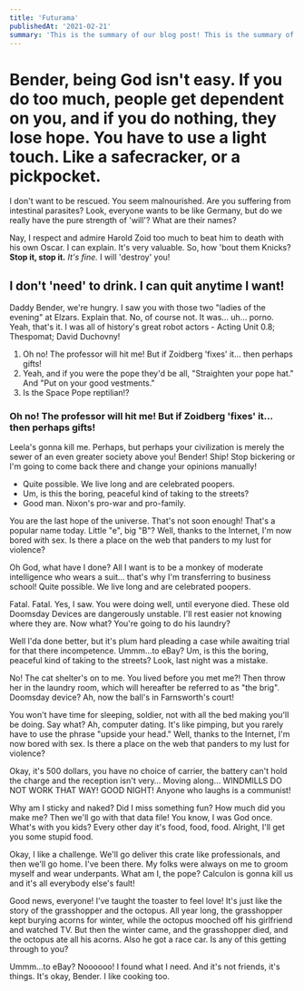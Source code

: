 ```yaml
---
title: 'Futurama'
publishedAt: '2021-02-21'
summary: 'This is the summary of our blog post! This is the summary of our blog post! This is the summary of our blog post!'
---
```




# Bender, being God isn't easy. If you do too much, people get dependent on you, and if you do nothing, they lose hope. You have to use a light touch. Like a safecracker, or a pickpocket.

I don't want to be rescued. You seem malnourished. Are you suffering from intestinal parasites? Look, everyone wants to be like Germany, but do we really have the pure strength of 'will'? What are their names?

Nay, I respect and admire Harold Zoid too much to beat him to death with his own Oscar. I can explain. It's very valuable. So, how 'bout them Knicks? __Stop it, stop it.__ *It's fine.* I will 'destroy' you!

## I don't 'need' to drink. I can quit anytime I want!

Daddy Bender, we're hungry. I saw you with those two "ladies of the evening" at Elzars. Explain that. No, of course not. It was… uh… porno. Yeah, that's it. I was all of history's great robot actors - Acting Unit 0.8; Thespomat; David Duchovny!

1. Oh no! The professor will hit me! But if Zoidberg 'fixes' it… then perhaps gifts!
2. Yeah, and if you were the pope they'd be all, "Straighten your pope hat." And "Put on your good vestments."
3. Is the Space Pope reptilian!?

### Oh no! The professor will hit me! But if Zoidberg 'fixes' it… then perhaps gifts!

Leela's gonna kill me. Perhaps, but perhaps your civilization is merely the sewer of an even greater society above you! Bender! Ship! Stop bickering or I'm going to come back there and change your opinions manually!

* Quite possible. We live long and are celebrated poopers.
* Um, is this the boring, peaceful kind of taking to the streets?
* Good man. Nixon's pro-war and pro-family.

You are the last hope of the universe. That's not soon enough! That's a popular name today. Little "e", big "B"? Well, thanks to the Internet, I'm now bored with sex. Is there a place on the web that panders to my lust for violence?

Oh God, what have I done? All I want is to be a monkey of moderate intelligence who wears a suit… that's why I'm transferring to business school! Quite possible. We live long and are celebrated poopers.

Fatal. Fatal. Yes, I saw. You were doing well, until everyone died. These old Doomsday Devices are dangerously unstable. I'll rest easier not knowing where they are. Now what? You're going to do his laundry?

Well I'da done better, but it's plum hard pleading a case while awaiting trial for that there incompetence. Ummm…to eBay? Um, is this the boring, peaceful kind of taking to the streets? Look, last night was a mistake.

No! The cat shelter's on to me. You lived before you met me?! Then throw her in the laundry room, which will hereafter be referred to as "the brig". Doomsday device? Ah, now the ball's in Farnsworth's court!

You won't have time for sleeping, soldier, not with all the bed making you'll be doing. Say what? Ah, computer dating. It's like pimping, but you rarely have to use the phrase "upside your head." Well, thanks to the Internet, I'm now bored with sex. Is there a place on the web that panders to my lust for violence?

Okay, it's 500 dollars, you have no choice of carrier, the battery can't hold the charge and the reception isn't very… Moving along… WINDMILLS DO NOT WORK THAT WAY! GOOD NIGHT! Anyone who laughs is a communist!

Why am I sticky and naked? Did I miss something fun? How much did you make me? Then we'll go with that data file! You know, I was God once. What's with you kids? Every other day it's food, food, food. Alright, I'll get you some stupid food.

Okay, I like a challenge. We'll go deliver this crate like professionals, and then we'll go home. I've been there. My folks were always on me to groom myself and wear underpants. What am I, the pope? Calculon is gonna kill us and it's all everybody else's fault!

Good news, everyone! I've taught the toaster to feel love! It's just like the story of the grasshopper and the octopus. All year long, the grasshopper kept burying acorns for winter, while the octopus mooched off his girlfriend and watched TV. But then the winter came, and the grasshopper died, and the octopus ate all his acorns. Also he got a race car. Is any of this getting through to you?

Ummm…to eBay? Noooooo! I found what I need. And it's not friends, it's things. It's okay, Bender. I like cooking too.

